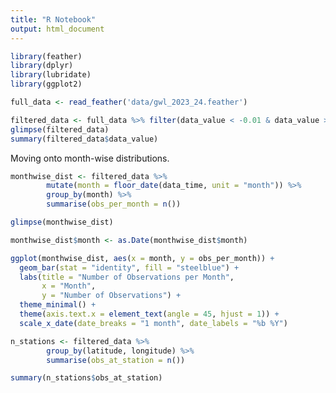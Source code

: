 ```yaml
---
title: "R Notebook"
output: html_document
---
```


```r
library(feather)
library(dplyr)
library(lubridate)
library(ggplot2)

full_data <- read_feather('data/gwl_2023_24.feather')
```
```r
filtered_data <- full_data %>% filter(data_value < -0.01 & data_value > -10)
glimpse(filtered_data)
summary(filtered_data$data_value)
```
Moving onto month-wise distributions.
```r
monthwise_dist <- filtered_data %>%
        mutate(month = floor_date(data_time, unit = "month")) %>%
        group_by(month) %>%
        summarise(obs_per_month = n())

glimpse(monthwise_dist)

monthwise_dist$month <- as.Date(monthwise_dist$month)

ggplot(monthwise_dist, aes(x = month, y = obs_per_month)) +
  geom_bar(stat = "identity", fill = "steelblue") +
  labs(title = "Number of Observations per Month",
       x = "Month",
       y = "Number of Observations") +
  theme_minimal() +
  theme(axis.text.x = element_text(angle = 45, hjust = 1)) +
  scale_x_date(date_breaks = "1 month", date_labels = "%b %Y")
```

```r
n_stations <- filtered_data %>%
        group_by(latitude, longitude) %>%
        summarise(obs_at_station = n())

summary(n_stations$obs_at_station)
```
